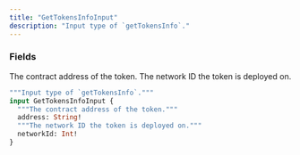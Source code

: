 ```yaml
---
title: "GetTokensInfoInput"
description: "Input type of `getTokensInfo`."
---
```


### Fields

<ResponseField name="address" type="String!" required>
  The contract address of the token.
</ResponseField>

<ResponseField name="networkId" type="Int!" required>
  The network ID the token is deployed on.
</ResponseField>


```graphql GetTokensInfoInput
"""Input type of `getTokensInfo`."""
input GetTokensInfoInput {
  """The contract address of the token."""
  address: String!
  """The network ID the token is deployed on."""
  networkId: Int!
}
```

